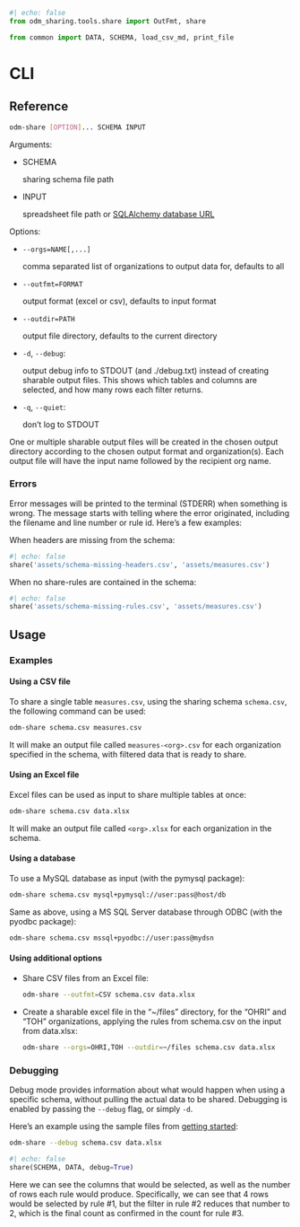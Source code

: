 ```python
#| echo: false
from odm_sharing.tools.share import OutFmt, share

from common import DATA, SCHEMA, load_csv_md, print_file
```

# CLI {#sec-cli}

## Reference

```bash
odm-share [OPTION]... SCHEMA INPUT
```

Arguments:

- SCHEMA

  sharing schema file path

- INPUT

  spreadsheet file path or [SQLAlchemy database URL](https://docs.sqlalchemy.org/en/20/core/engines.html#database-urls)

Options:

- `--orgs=NAME[,...]`

    comma separated list of organizations to output data for, defaults to all

- `--outfmt=FORMAT`

    output format (excel or csv), defaults to input format

- `--outdir=PATH`

    output file directory, defaults to the current directory

- `-d`, `--debug`:

    output debug info to STDOUT (and ./debug.txt) instead of creating sharable
    output files. This shows which tables and columns are selected, and how
    many rows each filter returns.

- `-q`, `--quiet`:

    don't log to STDOUT

One or multiple sharable output files will be created in the chosen output
directory according to the chosen output format and organization(s). Each
output file will have the input name followed by the recipient org name.

### Errors

Error messages will be printed to the terminal (STDERR) when something is
wrong. The message starts with telling where the error originated, including
the filename and line number or rule id. Here's a few examples:

When headers are missing from the schema:

```python
#| echo: false
share('assets/schema-missing-headers.csv', 'assets/measures.csv')
```

When no share-rules are contained in the schema:

```python
#| echo: false
share('assets/schema-missing-rules.csv', 'assets/measures.csv')
```

## Usage

### Examples

#### Using a CSV file

To share a single table `measures.csv`, using the sharing schema `schema.csv`,
the following command can be used:

```bash
odm-share schema.csv measures.csv
```

It will make an output file called `measures-<org>.csv` for each organization
specified in the schema, with filtered data that is ready to share.

#### Using an Excel file

Excel files can be used as input to share multiple tables at once:

```bash
odm-share schema.csv data.xlsx
```

It will make an output file called `<org>.xlsx` for each organization in the
schema.

#### Using a database

To use a MySQL database as input (with the pymysql package):

```bash
odm-share schema.csv mysql+pymysql://user:pass@host/db
```

Same as above, using a MS SQL Server database through ODBC (with the pyodbc
package):

```bash
odm-share schema.csv mssql+pyodbc://user:pass@mydsn
```

#### Using additional options

- Share CSV files from an Excel file:

    ```bash
    odm-share --outfmt=CSV schema.csv data.xlsx
    ```

- Create a sharable excel file in the "~/files" directory, for the "OHRI" and
  "TOH" organizations, applying the rules from schema.csv on the input from
  data.xlsx:

    ```bash
    odm-share --orgs=OHRI,TOH --outdir=~/files schema.csv data.xlsx
    ```

### Debugging

Debug mode provides information about what would happen when using a specific
schema, without pulling the actual data to be shared. Debugging is enabled by
passing the `--debug` flag, or simply `-d`.

Here's an example using the sample files from [getting started](getting-started.qmd):

```bash
odm-share --debug schema.csv data.xlsx
```
```python
#| echo: false
share(SCHEMA, DATA, debug=True)
```

Here we can see the columns that would be selected, as well as the number of
rows each rule would produce. Specifically, we can see that 4 rows would be
selected by rule #1, but the filter in rule #2 reduces that number to 2, which
is the final count as confirmed in the count for rule #3.
